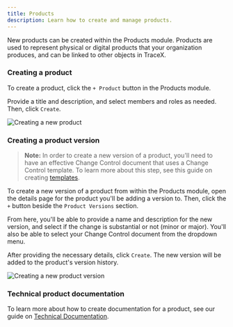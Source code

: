 ```yaml
---
title: Products
description: Learn how to create and manage products.
---
```



New products can be created within the Products module. Products are used to represent physical or digital products that your organization produces, and can be linked to other objects in TraceX.

### Creating a product

To create a product, click the `+ Product` button in the Products module.

Provide a title and description, and select members and roles as needed. Then, click `Create`.

<Image 
src={createProduct} 
alt='Creating a new product' 
inferSize
quality='max'
/>

### Creating a product version

> **Note:** In order to create a new version of a product, you'll need to have an effective Change Control document that uses a Change Control template. To learn more about this step, see this guide on creating [templates](../templates).

To create a new version of a product from within the Products module, open the details page for the product you'll be adding a version to. Then, click the `+` button beside the `Product Versions` section.

From here, you'll be able to provide a name and description for the new version, and select if the change is substantial or not (minor or major). You'll also be able to select your Change Control document from the dropdown menu.

After providing the necessary details, click `Create`. The new version will be added to the product's version history.

<Image 
src={createProductVersion} 
alt='Creating a new product version' 
inferSize
quality='max'
/>

### Technical product documentation

To learn more about how to create documentation for a product, see our guide on [Technical Documentation](../technical-documentation).